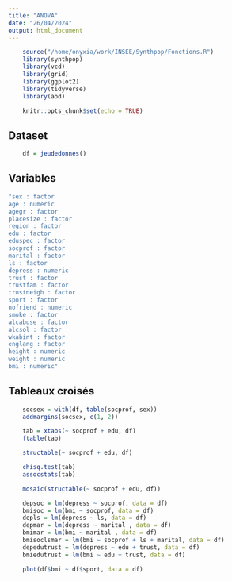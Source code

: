 ```yaml
---
title: "ANOVA"
date: "26/04/2024"
output: html_document
---
```


```r
    source("/home/onyxia/work/INSEE/Synthpop/Fonctions.R")
    library(synthpop)
    library(vcd)
    library(grid)
    library(ggplot2)
    library(tidyverse)
    library(aod)
```

```r
    knitr::opts_chunk$set(echo = TRUE)
```

## Dataset
```r
    df = jeudedonnes()
```

## Variables
```r
"sex : factor 
age : numeric 
agegr : factor 
placesize : factor 
region : factor 
edu : factor 
eduspec : factor 
socprof : factor 
marital : factor 
ls : factor 
depress : numeric 
trust : factor 
trustfam : factor 
trustneigh : factor 
sport : factor 
nofriend : numeric 
smoke : factor 
alcabuse : factor 
alcsol : factor 
wkabint : factor 
englang : factor 
height : numeric 
weight : numeric 
bmi : numeric"
```

## Tableaux croisés
```r
    socsex = with(df, table(socprof, sex))
    addmargins(socsex, c(1, 2))

    tab = xtabs(~ socprof + edu, df)
    ftable(tab)

    structable(~ socprof + edu, df)

    chisq.test(tab)
    assocstats(tab)

    mosaic(structable(~ socprof + edu, df))

    depsoc = lm(depress ~ socprof, data = df)
    bmisoc = lm(bmi ~ socprof, data = df)
    depls = lm(depress ~ ls, data = df)
    depmar = lm(depress ~ marital , data = df)
    bmimar = lm(bmi ~ marital , data = df)
    bmisoclsmar = lm(bmi ~ socprof + ls + marital, data = df)
    depedutrust = lm(depress ~ edu + trust, data = df)
    bmiedutrust = lm(bmi ~ edu + trust, data = df)

    plot(df$bmi ~ df$sport, data = df)
```